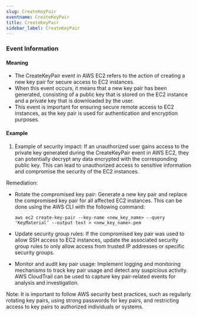 ```yaml
--- 
slug: CreateKeyPair
eventname: CreateKeyPair
title: CreateKeyPair
sidebar_label: CreateKeyPair
---
```

                       


### Event Information

#### Meaning

- The CreateKeyPair event in AWS EC2 refers to the action of creating a new key pair for secure access to EC2 instances.
- When this event occurs, it means that a new key pair has been generated, consisting of a public key that is stored on the EC2 instance and a private key that is downloaded by the user.
- This event is important for ensuring secure remote access to EC2 instances, as the key pair is used for authentication and encryption purposes.

#### Example

1. Example of security impact: If an unauthorized user gains access to the private key generated during the CreateKeyPair event in AWS EC2, they can potentially decrypt any data encrypted with the corresponding public key. This can lead to unauthorized access to sensitive information and compromise the security of the EC2 instances.

Remediation:
- Rotate the compromised key pair: Generate a new key pair and replace the compromised key pair for all affected EC2 instances. This can be done using the AWS CLI with the following command:
  ```
  aws ec2 create-key-pair --key-name <new_key_name> --query 'KeyMaterial' --output text > <new_key_name>.pem
  ```

- Update security group rules: If the compromised key pair was used to allow SSH access to EC2 instances, update the associated security group rules to only allow access from trusted IP addresses or specific security groups.

- Monitor and audit key pair usage: Implement logging and monitoring mechanisms to track key pair usage and detect any suspicious activity. AWS CloudTrail can be used to capture key pair-related events for analysis and investigation.

Note: It is important to follow AWS security best practices, such as regularly rotating key pairs, using strong passwords for key pairs, and restricting access to key pairs to authorized individuals or systems.

 